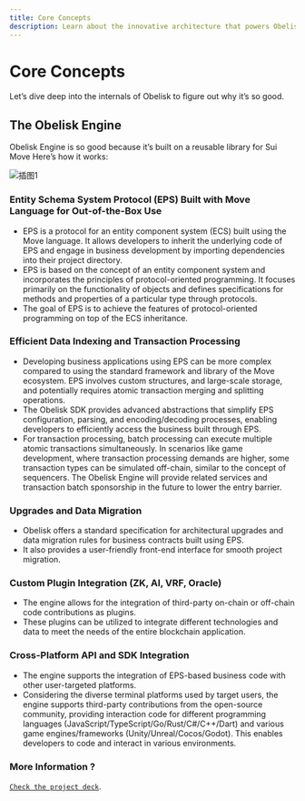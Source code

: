 ```yaml
---
title: Core Concepts
description: Learn about the innovative architecture that powers Obelisk Engine's speed improvements.
---
```


# Core Concepts

Let’s dive deep into the internals of Obelisk to figure out why it’s so good.

## The Obelisk Engine

Obelisk Engine is so good because it’s built on a reusable library for Sui Move Here’s how it works:

![插图1](/images/docs/engine/core.png "MD X 图片处理!")

### Entity Schema System Protocol (EPS) Built with Move Language for Out-of-the-Box Use

- EPS is a protocol for an entity component system (ECS) built using the Move language. It allows developers to inherit the underlying code of EPS and engage in business development by importing dependencies into their project directory.
- EPS is based on the concept of an entity component system and incorporates the principles of protocol-oriented programming. It focuses primarily on the functionality of objects and defines specifications for methods and properties of a particular type through protocols.
- The goal of EPS is to achieve the features of protocol-oriented programming on top of the ECS inheritance.

### Efficient Data Indexing and Transaction Processing

- Developing business applications using EPS can be more complex compared to using the standard framework and library of the Move ecosystem. EPS involves custom structures, and large-scale storage, and potentially requires atomic transaction merging and splitting operations.
- The Obelisk SDK provides advanced abstractions that simplify EPS configuration, parsing, and encoding/decoding processes, enabling developers to efficiently access the business built through EPS.
- For transaction processing, batch processing can execute multiple atomic transactions simultaneously. In scenarios like game development, where transaction processing demands are higher, some transaction types can be simulated off-chain, similar to the concept of sequencers. The Obelisk Engine will provide related services and transaction batch sponsorship in the future to lower the entry barrier.

### Upgrades and Data Migration

- Obelisk offers a standard specification for architectural upgrades and data migration rules for business contracts built using EPS.
- It also provides a user-friendly front-end interface for smooth project migration.

### Custom Plugin Integration (ZK, AI, VRF, Oracle)

- The engine allows for the integration of third-party on-chain or off-chain code contributions as plugins.
- These plugins can be utilized to integrate different technologies and data to meet the needs of the entire blockchain application.

### Cross-Platform API and SDK Integration

- The engine supports the integration of EPS-based business code with other user-targeted platforms.
- Considering the diverse terminal platforms used by target users, the engine supports third-party contributions from the open-source community, providing interaction code for different programming languages (JavaScript/TypeScript/Go/Rust/C#/C++/Dart) and various game engines/frameworks (Unity/Unreal/Cocos/Godot). This enables developers to code and interact in various environments.

### More Information ?

[`Check the project deck`](https://docs.google.com/presentation/d/1Mw0UNVXdf-gDcikTkKbGX9DbGe-bnHO7hhA-SZ0jhjY/edit#slide=id.g23c14e15804_2_73).
